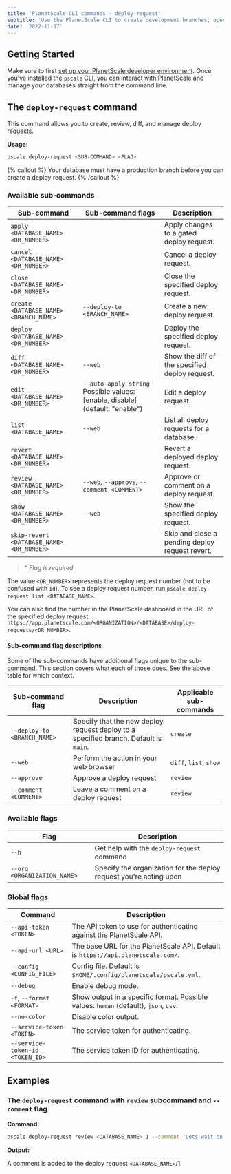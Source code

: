 ```yaml
---
title: 'PlanetScale CLI commands - deploy-request'
subtitle: 'Use the PlanetScale CLI to create development branches, open deploy requests, and make non-blocking schema changes directly from your terminal.'
date: '2022-11-17'
---
```


## Getting Started

Make sure to first [set up your PlanetScale developer environment](/docs/concepts/planetscale-environment-setup). Once you've installed the `pscale` CLI, you can interact with PlanetScale and manage your databases straight from the command line.

## The `deploy-request` command

This command allows you to create, review, diff, and manage deploy requests.

**Usage:**

```bash
pscale deploy-request <SUB-COMMAND> <FLAG>
```

{% callout %}
  Your database must have a production branch before you can create a deploy request.
{% /callout %}

### Available sub-commands

| **Sub-command**                           | **Sub-command flags**                       | **Description**                                 |
| ----------------------------------------- | ------------------------------------------- | ----------------------------------------------- |
| `apply <DATABASE_NAME> <DR_NUMBER>`       |                                             | Apply changes to a gated deploy request.        |
| `cancel <DATABASE_NAME> <DR_NUMBER>`      |                                             | Cancel a deploy request.                        |
| `close <DATABASE_NAME> <DR_NUMBER>`       |                                             | Close the specified deploy request.             |
| `create <DATABASE_NAME> <BRANCH_NAME>`    | `--deploy-to <BRANCH_NAME>`                 | Create a new deploy request.                    |
| `deploy <DATABASE_NAME> <DR_NUMBER>`      |                                             | Deploy the specified deploy request.            |
| `diff <DATABASE_NAME> <DR_NUMBER>`        | `--web`                                     | Show the diff of the specified deploy request.  |
| `edit <DATABASE_NAME> <DR_NUMBER>`        | `--auto-apply string` Possible values: [enable, disable] (default: "enable") | Edit a deploy request. |
| `list <DATABASE_NAME>`                    | `--web`                                     | List all deploy requests for a database.        |
| `revert <DATABASE_NAME> <DR_NUMBER>`      |                                             | Revert a deployed deploy request.               |
| `review <DATABASE_NAME> <DR_NUMBER>`      | `--web`, `--approve`, `--comment <COMMENT>` | Approve or comment on a deploy request.         |
| `show <DATABASE_NAME> <DR_NUMBER>`        | `--web`                                     | Show the specified deploy request.              |
| `skip-revert <DATABASE_NAME> <DR_NUMBER>` |                                             | Skip and close a pending deploy request revert. |

> \* _Flag is required_

The value `<DR_NUMBER>` represents the deploy request number (not to be confused with `id`). To see a deploy request number, run `pscale deploy-request list <DATABASE_NAME>`.

You can also find the number in the PlanetScale dashboard in the URL of the specified deploy request: `https://app.planetscale.com/<ORGANIZATION>/<DATABASE>/deploy-requests/<DR_NUMBER>`.

#### Sub-command flag descriptions

Some of the sub-commands have additional flags unique to the sub-command. This section covers what each of those does. See the above table for which context.

| **Sub-command flag**        | **Description**                                                                      | **Applicable sub-commands** |
| --------------------------- | ------------------------------------------------------------------------------------ | --------------------------- |
| `--deploy-to <BRANCH_NAME>` | Specify that the new deploy request deploy to a specified branch. Default is `main`. | `create`                    |
| `--web`                     | Perform the action in your web browser                                               | `diff`, `list`, `show`      |
| `--approve`                 | Approve a deploy request                                                             | `review`                    |
| `--comment <COMMENT>`       | Leave a comment on a deploy request                                                  | `review`                    |

### Available flags

| **Flag**                    | **Description**                                                    |
| --------------------------- | ------------------------------------------------------------------ |
| `--h`                       | Get help with the `deploy-request` command                         |
| `--org <ORGANIZATION_NAME>` | Specify the organization for the deploy request you're acting upon |

### Global flags

| **Command**                     | **Description**                                                                      |
| ------------------------------- | ------------------------------------------------------------------------------------ |
| `--api-token <TOKEN>`           | The API token to use for authenticating against the PlanetScale API.                 |
| `--api-url <URL>`               | The base URL for the PlanetScale API. Default is `https://api.planetscale.com/`.     |
| `--config <CONFIG_FILE>`        | Config file. Default is `$HOME/.config/planetscale/pscale.yml`.                      |
| `--debug`                       | Enable debug mode.                                                                   |
| `-f`, `--format <FORMAT>`       | Show output in a specific format. Possible values: `human` (default), `json`, `csv`. |
| `--no-color`                    | Disable color output.                                                                |
| `--service-token <TOKEN>`       | The service token for authenticating.                                                |
| `--service-token-id <TOKEN_ID>` | The service token ID for authenticating.                                             |

## Examples

### The `deploy-request` command with `review` subcommand and `--comment` flag

**Command:**

```bash
pscale deploy-request review <DATABASE_NAME> 1 --comment 'Lets wait on this.'
```

**Output:**

A comment is added to the deploy request `<DATABASE_NAME>`/1.

